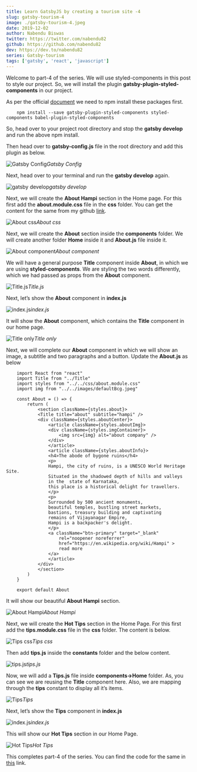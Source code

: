 ```yaml
---
title: Learn GatsbyJS by creating a tourism site -4
slug: gatsby-tourism-4
image: ./gatsby-tourism-4.jpeg
date: 2019-12-02
author: Nabendu Biswas
twitter: https://twitter.com/nabendu82
github: https://github.com/nabendu82
dev: https://dev.to/nabendu82
series: Gatsby-tourism
tags: ['gatsby', 'react', 'javascript']
---
```



Welcome to part-4 of the series. We will use styled-components in this post to style our project. So, we will install the plugin **gatsby-plugin-styled-components** in our project.

As per the official [document](https://www.gatsbyjs.org/packages/gatsby-plugin-styled-components/) we need to npm install these packages first.

<div className={styles.code__block}>

```
    npm install --save gatsby-plugin-styled-components styled-components babel-plugin-styled-components
```

</div>

So, head over to your project root directory and stop the **gatsby develop** and run the above npm install.

Then head over to **gatsby-config.js** file in the root directory and add this plugin as below.

![Gatsby Config](https://ik.imagekit.io/thewebdev/GatsbyTourism/4/1_ORP-GxatuK.png)*Gatsby Config*

Next, head over to your terminal and run the **gatsby develop** again.

![gatsby develop](https://ik.imagekit.io/thewebdev/GatsbyTourism/4/2_95wJht41d.png)*gatsby develop*

Next, we will create the **About Hampi** section in the Home page. For this first add the **about.module.css** file in the **css** folder. You can get the content for the same from my github [link](https://github.com/nabendu82/gatsbyTourism).

![About css](https://ik.imagekit.io/thewebdev/GatsbyTourism/4/3_9SYlePh4QD.png)*About css*

Next, we will create the **About** section inside the **components** folder. We will create another folder **Home** inside it and **About.js** file inside it.

![About component](https://ik.imagekit.io/thewebdev/GatsbyTourism/4/4_yiL-QSohbx.png)*About component*

We will have a general purpose **Title** component inside **About**, in which we are using **styled-components**. We are styling the two words differently, which we had passed as props from the **About** component.

![Title.js](https://ik.imagekit.io/thewebdev/GatsbyTourism/4/5_4eXKOmzld.png)*Title.js*

Next, let’s show the **About** component in **index.js**

![index.js](https://ik.imagekit.io/thewebdev/GatsbyTourism/4/6_L3YSx9P0rP.png)*index.js*

It will show the **About** component, which contains the **Title** component in our home page.

![Title only](https://ik.imagekit.io/thewebdev/GatsbyTourism/4/7_Y41VUXRb4.png)*Title only*

Next, we will complete our **About** component in which we will show an image, a subtitle and two paragraphs and a button. Update the **About.js** as below

<div className={styles.code__block}>

```
    import React from "react"
    import Title from "../Title"
    import styles from "../../css/about.module.css"
    import img from "../../images/defaultBcg.jpeg"

    const About = () => {
        return (
            <section className={styles.about}>
            <Title title="about" subtitle="hampi" />
            <div className={styles.aboutCenter}>
                <article className={styles.aboutImg}>
                <div className={styles.imgContainer}>
                    <img src={img} alt="about company" />
                </div>
                </article>
                <article className={styles.aboutInfo}>
                <h4>The abode of bygone ruins</h4>
                <p>
                Hampi, the city of ruins, is a UNESCO World Heritage Site.
                Situated in the shadowed depth of hills and valleys
                in the  state of Karnataka,
                this place is a historical delight for travellers.
                </p>
                <p>
                Surrounded by 500 ancient monuments,
                beautiful temples, bustling street markets,
                bastions, treasury building and captivating
                remains of Vijayanagar Empire,
                Hampi is a backpacker's delight.
                </p>
                <a className="btn-primary" target="_blank"
                    rel="noopener noreferrer"
                    href="https://en.wikipedia.org/wiki/Hampi" >
                    read more
                </a>
                </article>
            </div>
            </section>
        )
    }

    export default About
```

</div>

It will show our beautiful **About Hampi** section.

![About Hampi](https://ik.imagekit.io/thewebdev/GatsbyTourism/4/8_1SKeElW7CV.png)*About Hampi*

Next, we will create the **Hot Tips** section in the Home Page. For this first add the **tips.module.css** file in the **css** folder. The content is below.

![Tips css](https://ik.imagekit.io/thewebdev/GatsbyTourism/4/9_NWmB_YkqX.png)*Tips css*

Then add **tips.js** inside the **constants** folder and the below content.

![tips.js](https://ik.imagekit.io/thewebdev/GatsbyTourism/4/10_IqXX7Oyz_Z.png)*tips.js*

Now, we will add a **Tips.js** file inside **components->Home** folder. As, you can see we are reusing the **Title** component here. Also, we are mapping through the **tips** constant to display all it’s items.

![Tips](https://ik.imagekit.io/thewebdev/GatsbyTourism/4/11_YVdf0cPSM.png)*Tips*

Next, let’s show the **Tips** component in **index.js**

![index.js](https://ik.imagekit.io/thewebdev/GatsbyTourism/4/12_-nMi8LG4Mh.png)*index.js*

This will show our **Hot Tips** section in our Home Page.

![Hot Tips](https://ik.imagekit.io/thewebdev/GatsbyTourism/4/13_Y4pTXkuKX.png)*Hot Tips*

This completes part-4 of the series. You can find the code for the same in [this](https://github.com/nabendu82/gatsbyTourism) link.

